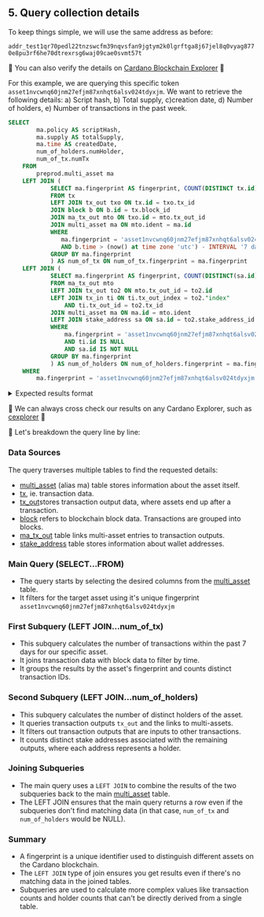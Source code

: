 
## 5. Query collection details

To keep things simple, we will use the same address as before: 

`addr_test1qr70pedl22tnzswcfm39nqvsfan9jgtym2k0lgrftga8j67jel8q0vyag8770e8pu3rf6he70dtrexrsg6waj09cae0svmt57t`

🔎 You can also verify the details on [Cardano Blockchain Explorer](https://preprod.beta.explorer.cardano.org/en/address/addr_test1qr70pedl22tnzswcfm39nqvsfan9jgtym2k0lgrftga8j67jel8q0vyag8770e8pu3rf6he70dtrexrsg6waj09cae0svmt57t) 🎯

For this example, we are querying this specific token `asset1nvcwnq60jnm27efjm87xnhqt6alsv024tdyxjm`. We want to retrieve the following details: a) Script hash, b) Total supply, c)creation date, d) Number of holders, e) Number of transactions in the past week.

```sql
SELECT
		ma.policy AS scriptHash,
		ma.supply AS totalSupply,
		ma.time AS createdDate,
		num_of_holders.numHolder,
		num_of_tx.numTx
	FROM
		preprod.multi_asset ma
	LEFT JOIN (
			SELECT ma.fingerprint AS fingerprint, COUNT(DISTINCT tx.id) AS numTx
			FROM tx
			LEFT JOIN tx_out txo ON tx.id = txo.tx_id 
			JOIN block b ON b.id = tx.block_id 
			JOIN ma_tx_out mto ON txo.id = mto.tx_out_id
			JOIN multi_asset ma ON mto.ident = ma.id
			WHERE
			   ma.fingerprint = 'asset1nvcwnq60jnm27efjm87xnhqt6alsv024tdyxjm'
			   AND b.time > (now() at time zone 'utc') - INTERVAL '7 days'
			GROUP BY ma.fingerprint
			) AS num_of_tx ON num_of_tx.fingerprint = ma.fingerprint
	LEFT JOIN (
			SELECT ma.fingerprint AS fingerprint, COUNT(DISTINCT(sa.id)) AS numHolder
			FROM ma_tx_out mto
			LEFT JOIN tx_out to2 ON mto.tx_out_id = to2.id
			LEFT JOIN tx_in ti ON ti.tx_out_index = to2."index"
				AND ti.tx_out_id = to2.tx_id
			JOIN multi_asset ma ON ma.id = mto.ident
			LEFT JOIN stake_address sa ON sa.id = to2.stake_address_id
			WHERE
				ma.fingerprint = 'asset1nvcwnq60jnm27efjm87xnhqt6alsv024tdyxjm'
				AND ti.id IS NULL
				AND sa.id IS NOT NULL
			GROUP BY ma.fingerprint
			) AS num_of_holders ON num_of_holders.fingerprint = ma.fingerprint
	WHERE
		ma.fingerprint = 'asset1nvcwnq60jnm27efjm87xnhqt6alsv024tdyxjm'
```

<details>
<summary>
Expected results format
</summary>

```sql

     scripthash                                          |      totalsupply       |        createddate |datum_hash | numtx
---------------------------------------------------------+------------------------+--------------------+-----------+------- 
698a6ea0ca99f315034072af31eaac6ec11fe8558d3f48e9775aab9d | 45,000,000,000,000,000 | 2022-12-12 18:28:01|  1,046    |  33           
    
(1 rows)
```

</details>

🔎 We can always cross check our results on any Cardano Explorer, such as [cexplorer](https://preprod.cexplorer.io/policy/698a6ea0ca99f315034072af31eaac6ec11fe8558d3f48e9775aab9d#data) 🎯

🧐 Let's breakdown the query line by line:

<Steps>

### Data Sources

The query traverses multiple tables to find the requested details:

-  [multi_asset](https://github.com/cardano-foundation/cf-ledger-sync/blob/main/docs/pages/schema.md#multi_asset) (alias ma) table stores information about the asset itself.
-  [tx](https://github.com/cardano-foundation/cf-ledger-sync/blob/main/docs/pages/schema.md#tx), ie. transaction data.
-  [tx_out](https://github.com/cardano-foundation/cf-ledger-sync/blob/main/docs/pages/schema.md#tx_out)stores transaction output data, where assets end up after a transaction.
-  [block](https://github.com/cardano-foundation/cf-ledger-sync/blob/main/docs/pages/schema.md#block) refers to blockchain block data. Transactions are grouped into blocks.
-  [ma_tx_out](https://github.com/cardano-foundation/cf-ledger-sync/blob/main/docs/pages/schema.md#ma_tx_out) table links multi-asset entries to transaction outputs.
-  [stake_address](https://github.com/cardano-foundation/cf-ledger-sync/blob/main/docs/pages/schema.md#stake_address) table stores information about wallet addresses.

### Main Query (SELECT...FROM)

- The query starts by selecting the desired columns from the [multi_asset](https://github.com/cardano-foundation/cf-ledger-sync/blob/main/docs/pages/schema.md#multi_asset) table.
- It filters for the target asset using it's unique fingerprint `asset1nvcwnq60jnm27efjm87xnhqt6alsv024tdyxjm`

### First Subquery (LEFT JOIN...num_of_tx)

- This subquery calculates the number of transactions within the past 7 days for our specific asset.
- It joins transaction data with block data to filter by time.
- It groups the results by the asset's fingerprint and counts distinct transaction IDs.

### Second Subquery (LEFT JOIN...num_of_holders)

- This subquery calculates the number of distinct holders of the asset.
- It queries transaction outputs `tx_out` and the links to multi-assets.
- It filters out transaction outputs that are inputs to other transactions.
- It counts distinct stake addresses associated with the remaining outputs, where each address represents a holder.

### Joining Subqueries

- The main query uses a `LEFT JOIN` to combine the results of the two subqueries back to the main [multi_asset](https://github.com/cardano-foundation/cf-ledger-sync/blob/main/docs/pages/schema.md#multi_asset) table.
- The LEFT JOIN ensures that the main query returns a row even if the subqueries don't find matching data (in that case, `num_of_tx` and `num_of_holders` would be NULL).

### Summary 

- A fingerprint is a unique identifier used to distinguish different assets on the Cardano blockchain.
- The `LEFT JOIN` type of join ensures you get results even if there's no matching data in the joined tables.
- Subqueries are used to calculate more complex values like transaction counts and holder counts that can't be directly derived from a single table.

</Steps>
